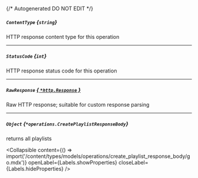 {/* Autogenerated DO NOT EDIT  */}

##### `ContentType` *{`string`}*
HTTP response content type for this operation

---
##### `StatusCode` *{`int`}*
HTTP response status code for this operation

---
##### `RawResponse` [*{ `*http.Response` }*](https://pkg.go.dev/net/http#Response)
Raw HTTP response; suitable for custom response parsing

---
##### `Object` *{`*operations.CreatePlaylistResponseBody`}*
returns all playlists

<Collapsible content={() => import('/content/types/models/operations/create_playlist_response_body/go.mdx')} openLabel={Labels.showProperties} closeLabel={Labels.hideProperties} />



